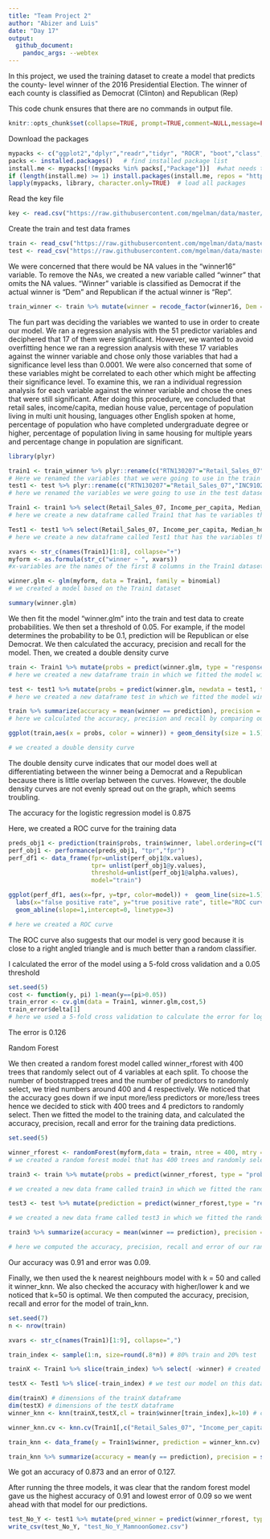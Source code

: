```yaml
---
title: "Team Project 2" 
author: "Abizer and Luis"
date: "Day 17"
output: 
  github_document:
    pandoc_args: --webtex
---
```


In this project, we used the training dataset to create a model that predicts the county- level winner of the 2016 Presidential Election. The winner of each county is classified as Democrat (Clinton) and Republican (Rep)

This code chunk ensures that there are no commands in output file.

```r
knitr::opts_chunk$set(collapse=TRUE, prompt=TRUE,comment=NULL,message=FALSE, echo = FALSE, include=TRUE, fig.width = 9, fig.height = 4)
```

Download the packages

```r
mypacks <- c("ggplot2","dplyr","readr","tidyr", "ROCR", "boot","class","randomForest","e1071", "stringr","partykit","rpart","plyr")  # what packages are needed?
packs <- installed.packages()   # find installed package list
install.me <- mypacks[!(mypacks %in% packs[,"Package"])]  #what needs to be installed?
if (length(install.me) >= 1) install.packages(install.me, repos = "http://cran.us.r-project.org")   # install (if needed)
lapply(mypacks, library, character.only=TRUE)  # load all packages
```


Read the key file

```r
key <- read.csv("https://raw.githubusercontent.com/mgelman/data/master/county_facts_dictionary.csv")
```

Create the train and test data frames


```r
train <- read_csv("https://raw.githubusercontent.com/mgelman/data/master/train.csv")
test <- read_csv("https://raw.githubusercontent.com/mgelman/data/master/test_No_Y.csv")
```

We were concerned that there would be NA values in the “winner16” variable. To remove the NAs, we created a new variable called “winner” that omits the NA values. “Winner” variable is classified as Democrat if the actual winner is “Dem” and Republican if the actual winner is “Rep”.

```r
train_winner <- train %>% mutate(winner = recode_factor(winner16, Dem = "Democrat", Rep = "Republican")) %>% na.omit()
```

The fun part was deciding the variables we wanted to use in order to create our model. We ran a regression analysis with the 51 predictor variables and deciphered that 17 of them were significant. However, we wanted to avoid overfitting hence we ran a regression analysis with these 17 variables against the winner variable and chose only those variables that had a significance level less than 0.0001. We were also concerned that some of these variables might be correlated to each other which might be affecting their significance level. To examine this, we ran a individual regression analysis for each variable against the winner variable and chose the ones that were still significant. After doing this procedure, we concluded that retail sales, income/capita, median house value, percentage of population living in multi unit housing, languages other English spoken at home, percentage of population who have completed undergraduate degree or higher, percentage of population living in same housing for multiple years and percentage change in population are significant. 

```r
library(plyr)

train1 <- train_winner %>% plyr::rename(c("RTN130207"="Retail_Sales_07","INC910213"="Income_per_capita","HSG096213"="Percent_multi_unit_housing","POP715213"="Percent_living_in_same_house_multiple_years","HSG495213"="Median_house_value","POP815213"="Spoken_non_english_lang","EDU635213"="Percent_Highschool_grad","EDU685213"="Percent_Undergrad","AGE295214"="percent_under_18","AGE775214"="percent_over_65","PST120214"="percent_change_in_pop"))
# Here we renamed the variables that we were going to use in the train dataset and saved the data frame as train1
test1 <- test %>% plyr::rename(c("RTN130207"="Retail_Sales_07","INC910213"="Income_per_capita","HSG096213"="Percent_multi_unit_housing","HSG495213"="Median_house_value","POP815213"="Spoken_non_english_lang","EDU635213"="Percent_Highschool_grad","POP715213"="Percent_living_in_same_house_multiple_years","EDU685213"="Percent_Undergrad","AGE295214"="percent_under_18","AGE775214"="percent_over_65","PST120214"="percent_change_in_pop")) 
# here we renamed the variables we were going to use in the test dataset and saved the object as test1

Train1 <- train1 %>% select(Retail_Sales_07, Income_per_capita, Median_house_value,Percent_multi_unit_housing, Spoken_non_english_lang, Percent_Undergrad,  Percent_living_in_same_house_multiple_years, percent_change_in_pop, winner)
# here we create a new dataframe called Train1 that has te variables that we want

Test1 <- test1 %>% select(Retail_Sales_07, Income_per_capita, Median_house_value, Spoken_non_english_lang, Percent_multi_unit_housing,Percent_living_in_same_house_multiple_years, Percent_Undergrad, percent_change_in_pop)
# here we create a new dataframe called Test1 that has the variables that we want

xvars <- str_c(names(Train1)[1:8], collapse="+")
myform <- as.formula(str_c("winner ~ ", xvars))
#x-variables are the names of the first 8 columns in the Train1 dataset

winner.glm <- glm(myform, data = Train1, family = binomial)
# we created a model based on the Train1 dataset

summary(winner.glm)
```


We then fit the model "winner.glm" into the train and test data to create probabilities. We then set a threshold of 0.05. For example, if the model determines the probability to be 0.1, prediction will be Republican or else Democrat. We then calculated the accuracy, precision and recall for the model. Then, we created a double density curve

```r
train <- Train1 %>% mutate(probs = predict(winner.glm, type = "response"),prediction = ifelse(probs >= 0.05,"Republican","Democrat"))
# here we created a new dataframe train in which we fitted the model winner.glm to the training data and included the probabilities and predictions

test <- test1 %>% mutate(probs = predict(winner.glm, newdata = test1, type = "response"),prediction = ifelse(probs >= 0.05,"Republican","Democrat"))
# here we created a new dataframe test in which we fitted the model winner.glm to the testing data and included the probabilities and predictions

train %>% summarize(accuracy = mean(winner == prediction), precision = sum(winner == "Republican" & prediction == "Republican")/sum(prediction == "Republican"), recall = sum(winner == "Republican" & prediction == "Republican")/sum(winner == "Republican"))
# here we calculated the accuracy, precision and recall by comparing our predictions to the actual winners

ggplot(train,aes(x = probs, color = winner)) + geom_density(size = 1.5) + ggtitle("Forecasted Winner Probabilities ")

# we created a double density curve
```
The double density curve indicates that our model does well at differentiating between the winner being a Democrat and a Republican because there is little overlap between the curves. However, the double density curves are not evenly spread out on the graph, which seems troubling.

The accuracy for the logistic regression model is 0.875

Here, we created a ROC curve for the training data
```r
preds_obj1 <- prediction(train$probs, train$winner, label.ordering=c("Democrat","Republican"))
perf_obj1 <- performance(preds_obj1, "tpr","fpr")
perf_df1 <- data_frame(fpr=unlist(perf_obj1@x.values),
                       tpr= unlist(perf_obj1@y.values),
                       threshold=unlist(perf_obj1@alpha.values), 
                       model="train")

ggplot(perf_df1, aes(x=fpr, y=tpr, color=model)) +  geom_line(size=1.5) + 
  labs(x="false positive rate", y="true positive rate", title="ROC curve for logistic regression") + 
  geom_abline(slope=1,intercept=0, linetype=3) 

# here we created a ROC curve
```

The ROC curve also suggests that our model is very good because it is close to a right angled triangle and is much better than a random classifier.

I calculated the error of the model using a 5-fold cross validation and a 0.05 threshold

```r
set.seed(5)
cost <- function(y, pi) 1-mean(y==(pi>0.05))
train_error <- cv.glm(data = Train1, winner.glm,cost,5)
train_error$delta[1]
# here we used a 5-fold cross validation to calculate the error for logistic regression model
```

The error is 0.126

Random Forest

We then created a random forest model called winner_rforest with 400 trees that randomly select out of 4 variables at each split. To choose the number of bootstrapped trees and the number of predictors to randomly select, we tried numbers around 400 and 4 respectively. We noticed that the accuracy goes down if we input more/less predictors or more/less trees hence we decided to stick with 400 trees and 4 predictors to randomly select. Then we fitted the model to the training data, and calculated the accuracy, precision, recall and error for the training data predictions. 


```r
set.seed(5)

winner_rforest <- randomForest(myform,data = train, ntree = 400, mtry = 4)
# we created a random forest model that has 400 trees and randomly selects out of 4 variables at each split

train3 <- train %>% mutate(probs = predict(winner_rforest, type = "prob")[,2],prediction = predict(winner_rforest, type = "response"))

# we created a new data frame called train3 in which we fitted the random forest model that we created to the training dataset and computed the predictions 

test3 <- test %>% mutate(prediction = predict(winner_rforest,type = "response",newdata = test))

# we created a new data frame called test3 in which we fitted the random forest model that we created to the testing dataset and computed the predictions 

train3 %>% summarize(accuracy = mean(winner == prediction), precision = sum(winner == "Republican" & prediction == "Republican")/sum(prediction == "Republican"), recall = sum(winner == "Republican" & prediction == "Republican")/sum(winner == "Republican"), error = 1 - accuracy)

# here we computed the accuracy, precision, recall and error of our random forest model by comparing the predictions to the actual winners

```

Our accuracy was 0.91 and error was 0.09. 

Finally, we then used the k nearest neighbours model with k = 50 and called it winner_knn. We also checked the accuracy with higher/lower k and we noticed that k=50 is optimal. We then computed the accuracy, precision, recall and error for the model of train_knn. 

```r
set.seed(7)
n <- nrow(train)

xvars <- str_c(names(Train1)[1:9], collapse=",")

train_index <- sample(1:n, size=round(.8*n)) # 80% train and 20% test

trainX <- Train1 %>% slice(train_index) %>% select( -winner) # created a new dataframe on which we train our model

testX <- Test1 %>% slice(-train_index) # we test our model on this dataframe

dim(trainX) # dimensions of the trainX dataframe
dim(testX) # dimensions of the testX dataframe
winner_knn <- knn(trainX,testX,cl = train$winner[train_index],k=10) # created a k-nearest neighbor model with k = 10

winner_knn.cv <- knn.cv(Train1[,c("Retail_Sales_07", "Income_per_capita", "Median_house_value","Percent_multi_unit_housing", "Spoken_non_english_lang", "Percent_Undergrad",  "Percent_living_in_same_house_multiple_years", "percent_change_in_pop")],cl = Train1$winner,k=50) # here we do cross validation and majority wins 

train_knn <- data_frame(y = Train1$winner, prediction = winner_knn.cv) # dataframe of predictions from teh cross validation model

train_knn %>% summarize(accuracy = mean(y == prediction), precision = sum(y == "Republican" & prediction == "Republican")/sum(prediction == "Republican"),recall = sum(y == "Republican" & prediction == "Republican")/sum(y == "Republican"), error = 1 - accuracy) # computed the accuracy, precision, recall and error of k-nearest neighbors model by comparing the predictions with the actual 
```

We got an accuracy of 0.873 and an error of 0.127. 


After running the three models, it was clear that the random forest model gave us the highest accuracy of 0.91 and lowest error of 0.09 so we went ahead with that model for our predictions.


```r
test_No_Y <- test1 %>% mutate(pred_winner = predict(winner_rforest, type = "response",newdata = Test1))
write_csv(test_No_Y, "test_No_Y_MamnoonGomez.csv")
```
